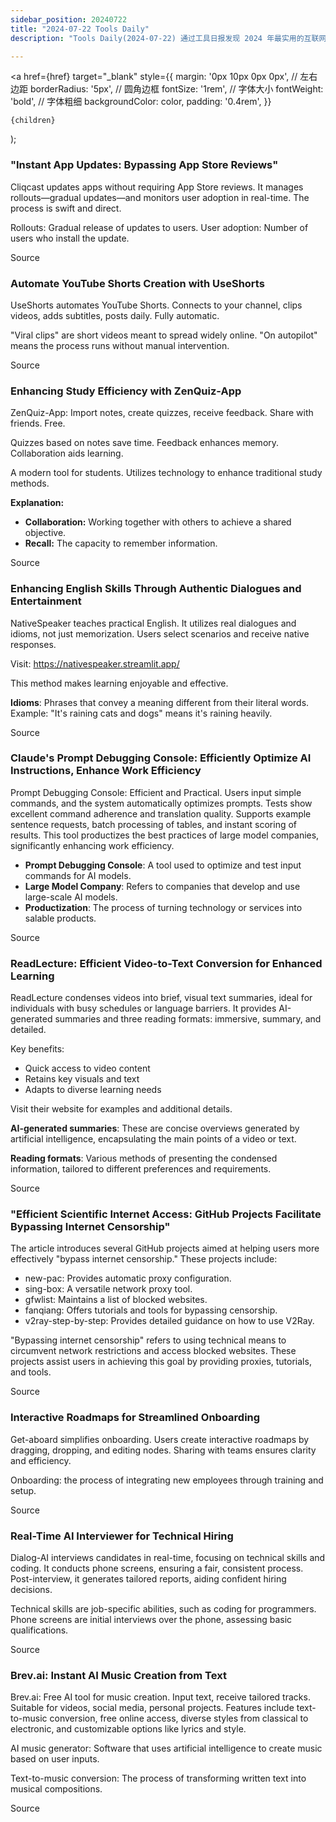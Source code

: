 ```yaml
---
sidebar_position: 20240722
title: "2024-07-22 Tools Daily"
description: "Tools Daily(2024-07-22) 通过工具日报发现 2024 年最实用的互联网软件、AI工具和产品！"

---
```



  <a
    href={href}
    target="_blank"
    style={{
      margin: '0px 10px 0px 0px', // 左右边距
      borderRadius: '5px', // 圆角边框
      fontSize: '1rem', // 字体大小
      fontWeight: 'bold', // 字体粗细
      backgroundColor: color,
      padding: '0.4rem',
    }}
  >
    {children}
  </a>
);

### "Instant App Updates: Bypassing App Store Reviews"

Cliqcast updates apps without requiring App Store reviews. It manages rollouts—gradual updates—and monitors user adoption in real-time. The process is swift and direct.

Rollouts: Gradual release of updates to users.
User adoption: Number of users who install the update.

<Link href="https://www.producthunt.com/posts/cliqcast" color="#B0C4DE">Source</Link>

### Automate YouTube Shorts Creation with UseShorts

UseShorts automates YouTube Shorts. Connects to your channel, clips videos, adds subtitles, posts daily. Fully automatic.

"Viral clips" are short videos meant to spread widely online. "On autopilot" means the process runs without manual intervention.

<Link href="https://www.producthunt.com/posts/useshorts" color="#B0C4DE">Source</Link>

### Enhancing Study Efficiency with ZenQuiz-App

ZenQuiz-App: Import notes, create quizzes, receive feedback. Share with friends. Free.

Quizzes based on notes save time. Feedback enhances memory. Collaboration aids learning.

A modern tool for students. Utilizes technology to enhance traditional study methods.

**Explanation:**
- **Collaboration:** Working together with others to achieve a shared objective.
- **Recall:** The capacity to remember information.

<Link href="https://www.producthunt.com/posts/zenquiz-app" color="#B0C4DE">Source</Link>

### Enhancing English Skills Through Authentic Dialogues and Entertainment

NativeSpeaker teaches practical English. It utilizes real dialogues and idioms, not just memorization. Users select scenarios and receive native responses. 

Visit: https://nativespeaker.streamlit.app/

This method makes learning enjoyable and effective.

**Idioms**: Phrases that convey a meaning different from their literal words. Example: "It's raining cats and dogs" means it's raining heavily.

<Link href="https://github.com/ruanyf/weekly/issues/4861" color="#B0C4DE">Source</Link>

### Claude's Prompt Debugging Console: Efficiently Optimize AI Instructions, Enhance Work Efficiency

Prompt Debugging Console: Efficient and Practical. Users input simple commands, and the system automatically optimizes prompts. Tests show excellent command adherence and translation quality. Supports example sentence requests, batch processing of tables, and instant scoring of results. This tool productizes the best practices of large model companies, significantly enhancing work efficiency.

- **Prompt Debugging Console**: A tool used to optimize and test input commands for AI models.
- **Large Model Company**: Refers to companies that develop and use large-scale AI models.
- **Productization**: The process of turning technology or services into salable products.

<Link href="https://x.com/oran_ge/status/1815196923525321042" color="#B0C4DE">Source</Link>

### ReadLecture: Efficient Video-to-Text Conversion for Enhanced Learning

ReadLecture condenses videos into brief, visual text summaries, ideal for individuals with busy schedules or language barriers. It provides AI-generated summaries and three reading formats: immersive, summary, and detailed.

Key benefits:
- Quick access to video content
- Retains key visuals and text
- Adapts to diverse learning needs

Visit their website for examples and additional details.

**AI-generated summaries**: These are concise overviews generated by artificial intelligence, encapsulating the main points of a video or text.

**Reading formats**: Various methods of presenting the condensed information, tailored to different preferences and requirements.

<Link href="https://github.com/ruanyf/weekly/issues/4858" color="#B0C4DE">Source</Link>

### "Efficient Scientific Internet Access: GitHub Projects Facilitate Bypassing Internet Censorship"

The article introduces several GitHub projects aimed at helping users more effectively "bypass internet censorship." These projects include:

- new-pac: Provides automatic proxy configuration.
- sing-box: A versatile network proxy tool.
- gfwlist: Maintains a list of blocked websites.
- fanqiang: Offers tutorials and tools for bypassing censorship.
- v2ray-step-by-step: Provides detailed guidance on how to use V2Ray.

"Bypassing internet censorship" refers to using technical means to circumvent network restrictions and access blocked websites. These projects assist users in achieving this goal by providing proxies, tutorials, and tools.

<Link href="https://x.com/knowledgefxg/status/1815005812332355742" color="#B0C4DE">Source</Link>

### Interactive Roadmaps for Streamlined Onboarding

Get-aboard simplifies onboarding. Users create interactive roadmaps by dragging, dropping, and editing nodes. Sharing with teams ensures clarity and efficiency.

Onboarding: the process of integrating new employees through training and setup.

<Link href="https://www.producthunt.com/posts/get-aboard" color="#B0C4DE">Source</Link>

### Real-Time AI Interviewer for Technical Hiring

Dialog-AI interviews candidates in real-time, focusing on technical skills and coding. It conducts phone screens, ensuring a fair, consistent process. Post-interview, it generates tailored reports, aiding confident hiring decisions.

Technical skills are job-specific abilities, such as coding for programmers. Phone screens are initial interviews over the phone, assessing basic qualifications.

<Link href="https://www.producthunt.com/posts/dialog-ai" color="#B0C4DE">Source</Link>

### Brev.ai: Instant AI Music Creation from Text

Brev.ai: Free AI tool for music creation. Input text, receive tailored tracks. Suitable for videos, social media, personal projects. Features include text-to-music conversion, free online access, diverse styles from classical to electronic, and customizable options like lyrics and style.

AI music generator: Software that uses artificial intelligence to create music based on user inputs.

Text-to-music conversion: The process of transforming written text into musical compositions.

<Link href="https://github.com/ruanyf/weekly/issues/4862" color="#B0C4DE">Source</Link>

